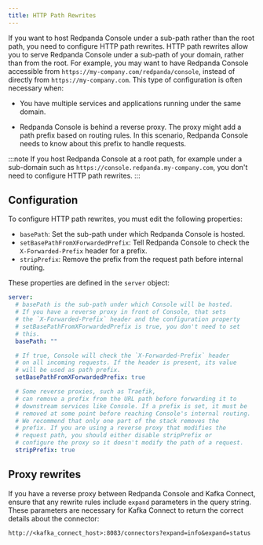 ```yaml
---
title: HTTP Path Rewrites
---
```


<head>
    <meta name="title" content="Hosting Redpanda Console under a sub-path | Redpanda Docs"/>
    <meta name="description" content="If you want to host Redpanda Console under a sub-path rather than the root path, you need to configure HTTP path rewrites. This page explains how you can configure Redpanda Console to comply with your URL rewrites."/>
    <link rel="canonical" href="https://docs.redpanda.com/docs/manage/console/http-path-rewrites/" />
</head>

If you want to host Redpanda Console under a sub-path rather than the root path, you need to configure HTTP path rewrites. HTTP path rewrites allow you to serve Redpanda Console under a sub-path of your domain, rather than from the root. For example, you may want to have Redpanda Console accessible from `https://my-company.com/redpanda/console`, instead of directly from `https://my-company.com`. This type of configuration is often necessary when:

- You have multiple services and applications running under the same domain.

- Redpanda Console is behind a reverse proxy. The proxy might add a path prefix based on routing rules. In this scenario, Redpanda Console needs to know about this prefix to handle requests.

:::note
If you host Redpanda Console at a root path, for example under a sub-domain such as `https://console.redpanda.my-company.com`,
you don't need to configure HTTP path rewrites.
:::

## Configuration

To configure HTTP path rewrites, you must edit the following properties:

- `basePath`: Set the sub-path under which Redpanda Console is hosted.
- `setBasePathFromXForwardedPrefix`: Tell Redpanda Console to check the `X-Forwarded-Prefix` header for a prefix.
- `stripPrefix`: Remove the prefix from the request path before internal routing.

These properties are defined in the `server` object:

```yaml
server:
  # basePath is the sub-path under which Console will be hosted.
  # If you have a reverse proxy in front of Console, that sets
  # the `X-Forwarded-Prefix` header and the configuration property
  # setBasePathFromXForwardedPrefix is true, you don't need to set
  # this.
  basePath: ""

  # If true, Console will check the `X-Forwarded-Prefix` header
  # on all incoming requests. If the header is present, its value
  # will be used as path prefix.
  setBasePathFromXForwardedPrefix: true

  # Some reverse proxies, such as Traefik,
  # can remove a prefix from the URL path before forwarding it to
  # downstream services like Console. If a prefix is set, it must be
  # removed at some point before reaching Console's internal routing.
  # We recommend that only one part of the stack removes the
  # prefix. If you are using a reverse proxy that modifies the
  # request path, you should either disable stripPrefix or
  # configure the proxy so it doesn't modify the path of a request.
  stripPrefix: true
```

## Proxy rewrites

If you have a reverse proxy between Redpanda Console and Kafka Connect, ensure that any rewrite rules include `expand` parameters in the query string. These parameters are necessary for Kafka Connect to return the correct details about the connector:

`http://<kafka_connect_host>:8083/connectors?expand=info&expand=status`